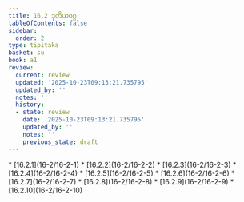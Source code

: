 ```yaml
---
title: 16.2 ဒုတိယဝဂ္ဂ
tableOfContents: false
sidebar:
  order: 2
type: tipitaka
basket: su
book: a1
review:
  current: review
  updated: '2025-10-23T09:13:21.735795'
  updated_by: ''
  notes: ''
  history:
  - state: review
    date: '2025-10-23T09:13:21.735795'
    updated_by: ''
    notes: ''
    previous_state: draft
---
```



<ReviewStatus review={frontmatter.review} showDetails={true} />

<HypothesisAnnotation frontmatter={frontmatter} />

<DynamicBreadcrumb />



<TableOfContents book="a1" section="16.2">
* [16.2.1](16-2/16-2-1)
* [16.2.2](16-2/16-2-2)
* [16.2.3](16-2/16-2-3)
* [16.2.4](16-2/16-2-4)
* [16.2.5](16-2/16-2-5)
* [16.2.6](16-2/16-2-6)
* [16.2.7](16-2/16-2-7)
* [16.2.8](16-2/16-2-8)
* [16.2.9](16-2/16-2-9)
* [16.2.10](16-2/16-2-10)
</TableOfContents>